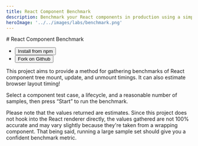 ```yaml
---
title: React Component Benchmark
description: Benchmark your React components in production using a simple library.
heroImage: '../../images/labs/benchmark.png'
---
```



<div class="flex grow flex-col bg-slate-100 p-2 dark:bg-slate-900 md:p-4 lg:p-8">

<Prose>
# React Component Benchmark

<div class="not-prose">
  <ul class="flex flex-row gap-4">
    <li>
      <Button href="https://npmjs.com/package/react-component-benchmark">
        <Icon class="inline h-6 w-6 fill-current" name="npm" />
        Install from npm
      </Button>
    </li>
    <li>
      <Button href="https://github.com/paularmstrong/react-component-benchmark" class="gap-x-2">
        <Icon class="inline h-6 w-6 fill-current" name="github" />
        Fork on Github
      </Button>
    </li>
  </ul>
</div>

This project aims to provide a method for gathering benchmarks of React component tree mount, update, and unmount timings. It can also estimate browser layout timing!

Select a component test case, a lifecycle, and a reasonable number of samples, then press “Start” to run the benchmark.

</Prose>
<div class="py-12">
  <App client:load />
</div>

<Prose>
<div class="prose-sm">

Please note that the values returned are estimates. Since this project does not hook into the React renderer directly, the values gathered are not 100% accurate and may vary slightly because they're taken from a wrapping component. That being said, running a large sample set should give you a confident benchmark metric.

</div>
</Prose>
</div>
